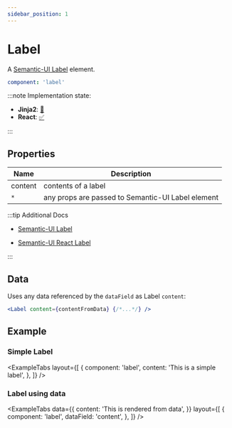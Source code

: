 ```yaml
---
sidebar_position: 1
---
```



# Label

A [Semantic-UI Label](https://semantic-ui.com/elements/label.html#/definition) element.

```yaml
component: 'label'
```

:::note Implementation state:

- **Jinja2**: [🚧](https://github.com/oarepo/oarepo-ui/blob/master/src/oarepo_ui/templates/oarepo_ui/components/basic/label.html.jinja2)
- **React**: [✅](https://github.com/oarepo/react-generative-ui/blob/master/src/components/basic/Label.tsx)

:::

## Properties

| Name    | Description                                       |
| ------- | ------------------------------------------------- |
| content | contents of a label                               |
| `*`     | any props are passed to Semantic-UI Label element |

:::tip Additional Docs

<Tabs>
<TabItem value="Semantic-UI">

- [Semantic-UI Label](https://semantic-ui.com/elements/label.html#/definition)

</TabItem>
<TabItem value="Semantic-UI React">

- [Semantic-UI React Label](https://react.semantic-ui.com/elements/label)

</TabItem>
</Tabs>

:::

## Data

Uses any data referenced by the `dataField` as Label `content`:

```jsx
<Label content={contentFromData} {/*...*/} />
```

## Example

### Simple Label

<ExampleTabs
  layout={[
    {
      component: 'label',
      content: 'This is a simple label',
    },
  ]}
/>

### Label using data

<ExampleTabs
  data={{
    content: 'This is rendered from data',
  }}
  layout={[
    {
      component: 'label',
      dataField: 'content',
    },
  ]}
/>

